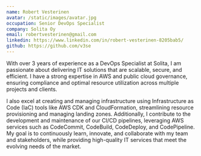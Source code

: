 ```yaml
---
name: Robert Vesterinen
avatar: /static/images/avatar.jpg
occupation: Senior DevOps Specialist
company: Solita Oy
email: robertvesterinen@gmail.com
linkedin: https://www.linkedin.com/in/robert-vesterinen-8205bab5/
github: https://github.com/v3se
---
```


With over 3 years of experience as a DevOps Specialist at Solita, I am passionate about delivering IT solutions that are scalable, secure, and efficient. I have a strong expertise in AWS and public cloud governance, ensuring compliance and optimal resource utilization across multiple projects and clients.

I also excel at creating and managing infrastructure using Infrastructure as Code (IaC) tools like AWS CDK and CloudFormation, streamlining resource provisioning and managing landing zones. Additionally, I contribute to the development and maintenance of our CI/CD pipelines, leveraging AWS services such as CodeCommit, CodeBuild, CodeDeploy, and CodePipeline. My goal is to continuously learn, innovate, and collaborate with my team and stakeholders, while providing high-quality IT services that meet the evolving needs of the market.